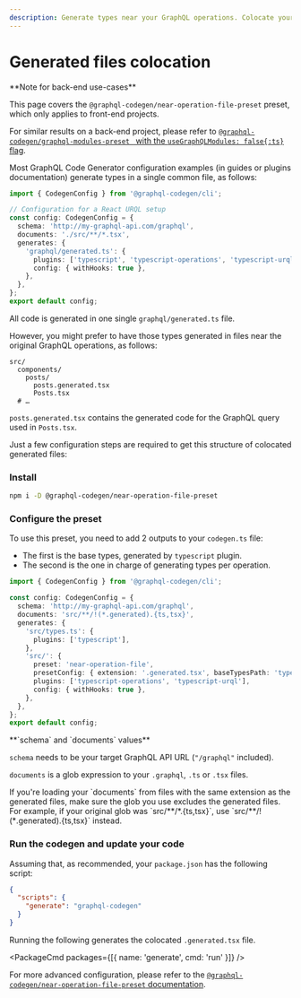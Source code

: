 ```yaml
---
description: Generate types near your GraphQL operations. Colocate your generated files with your original GraphQL operations.
---
```


# Generated files colocation

<Callout>
**Note for back-end use-cases**

This page covers the `@graphql-codegen/near-operation-file-preset` preset, which only applies to front-end projects.

For similar results on a back-end project, please refer to [`@graphql-codegen/graphql-modules-preset ` with the `useGraphQLModules: false{:ts}` flag](/plugins/graphql-modules-preset).

</Callout>

Most GraphQL Code Generator configuration examples (in guides or plugins documentation) generate types in a single common file, as follows:

```ts
import { CodegenConfig } from '@graphql-codegen/cli';

// Configuration for a React URQL setup
const config: CodegenConfig = {
  schema: 'http://my-graphql-api.com/graphql',
  documents: './src/**/*.tsx',
  generates: {
    'graphql/generated.ts': {
      plugins: ['typescript', 'typescript-operations', 'typescript-urql'],
      config: { withHooks: true },
    },
  },
};
export default config;
```

All code is generated in one single `graphql/generated.ts` file.

However, you might prefer to have those types generated in files near the original GraphQL operations, as follows:

```
src/
  components/
    posts/
      posts.generated.tsx
      Posts.tsx
  # …
```

`posts.generated.tsx` contains the generated code for the GraphQL query used in `Posts.tsx`.

Just a few configuration steps are required to get this structure of colocated generated files:

### Install

```sh npm2yarn
npm i -D @graphql-codegen/near-operation-file-preset
```

### Configure the preset

To use this preset, you need to add 2 outputs to your `codegen.ts` file:

- The first is the base types, generated by `typescript` plugin.
- The second is the one in charge of generating types per operation.


```ts filename="codegen.ts"
import { CodegenConfig } from '@graphql-codegen/cli';

const config: CodegenConfig = {
  schema: 'http://my-graphql-api.com/graphql',
  documents: 'src/**/!(*.generated).{ts,tsx}',
  generates: {
    'src/types.ts': {
      plugins: ['typescript'],
    },
    'src/': {
      preset: 'near-operation-file',
      presetConfig: { extension: '.generated.tsx', baseTypesPath: 'types.ts' },
      plugins: ['typescript-operations', 'typescript-urql'],
      config: { withHooks: true },
    },
  },
};
export default config;
```

<Callout>
**`schema` and `documents` values**

`schema` needs to be your target GraphQL API URL (`"/graphql"` included).

`documents` is a glob expression to your `.graphql`, `.ts` or `.tsx` files.

</Callout>

<Callout>
If you're loading your `documents` from files with the same extension as the generated files, make sure the glob you use excludes the generated files. For example, if your original glob was `src/**/*.{ts,tsx}`, use `src/**/!(*.generated).{ts,tsx}` instead.
</Callout>

### Run the codegen and update your code

Assuming that, as recommended, your `package.json` has the following script:

```json filename="package.json"
{
  "scripts": {
    "generate": "graphql-codegen"
  }
}
```

Running the following generates the colocated `.generated.tsx` file.

<PackageCmd packages={[{ name: 'generate', cmd: 'run' }]} />

For more advanced configuration, please refer to the [`@graphql-codegen/near-operation-file-preset` documentation](/plugins/near-operation-file-preset).
